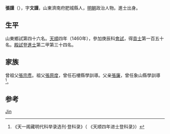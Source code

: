 {{Otheruses|other=名为张谨的其他人物|张谨}}

'''張謹'''（{{bd|1435年||？}}），字'''文謹'''，山東濟南府肥城縣人，[[明朝|明朝]]政治人物。進士出身。

== 生平 ==
山東鄉試第四十六名。[[天顺_(明朝)|天順]]四年（1460年），參加庚辰科[[會試|會試]]，得[[貢士|貢士]]第一百五十名。[[殿試|殿試]]登[[進士|進士]]第二甲第三十四名。

== 家族 ==
曾祖父[[張宗彥|張宗彥]]。祖父[[張原度|張原度]]，曾任石樓縣學訓導。父亲[[張廉|張廉]]，曾任象山縣學訓導<ref>《天一阁藏明代科举录选刊·登科录》（ 《天顺四年进士登科录》）</ref>。

== 参考 ==
{{reflist}}

{{明朝人物小作品}}
{{天順四年庚辰科殿試金榜}}

{{Authority control}}
{{DEFAULTSORT:Zhang张}}
[[Category:张姓|Jin]]